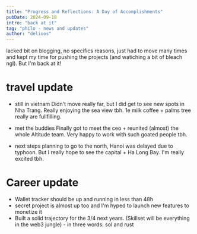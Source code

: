 ```yaml
---
title: "Progress and Reflections: A Day of Accomplishments"
pubDate: 2024-09-18
intro: "back at it"
tag: "philo - news and updates"
author: "delioos"
---
```

lacked  bit on blogging, no specifics reasons, just had to move many times and kept my time for pushing the projects (and watiching a bit of bleach ngl). But I'm back at it!

# travel update
- still in vietnam 
Didn't move really far, but I did get to see new spots in Nha Trang. Really enjoying the sea view tbh. 1e milk coffee + palms tree really are fullfilling.

- met the buddies
Finally got to meet the ceo + reunited (almost) the whole Altitude team.
Very happy to work with such goated people tbh.

- next steps
planning to go to the north, Hanoi was delayed due to typhoon. But I really hope to see the capital + Ha Long Bay. I'm really excited tbh.

# Career update
- Wallet tracker should be up and running in less than 48h
- secret project is almost up too and I'm hyped to launch new features to monetize it
- Built a solid  trajectory for the 3/4 next years. (Skillset will be everything in the web3 jungle) - in three words: sol and rust


